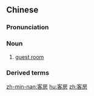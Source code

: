 ==Chinese==
{{zh-forms}}

===Pronunciation===
{{zh-pron
|m=kèfáng
|c=haak3 fong4-2
|cat=n
}}

===Noun===
{{zh-noun}}

# [[guest room]] {{zh-mw|m:間}}

===Derived terms===
{{zh-der|客房服務}}

[[zh-min-nan:客房]]
[[hu:客房]]
[[zh:客房]]